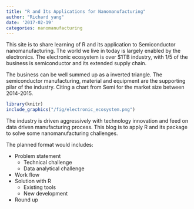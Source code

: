 ```yaml
---
title: "R and Its Applications for Nanomanufacturing"
author: "Richard yang"
date: '2017-02-19'
categories: nanomanufacturing
---
```


This site is to share learning of R and its application to Semiconductor nanomanufacturing. The world we live in today is largely enabled by the electronics. The electronic ecosystem is over $1TB industry, with 1/5 of the business is semiconductor and its extended supply chain. 

The business can be well summed up as a inverted triangle. The semiconductor manufacturing, material and equipment are the supporting pilar of the industry. Citing a chart from Semi for the market size between 2014-2015.

```r
library(knitr)
include_graphics("/fig/electronic_ecosystem.png")
```


The industry is driven aggressively with technology innovation and feed on data driven manufacturing process. This blog is to apply R and its package to solve some nanomanufacturing challenges. 

The planned format would includes:

- Problem statement
    + Technical challenge
    + Data analytical challenge
- Work flow
- Solution with R
    + Existing tools
    + New development
- Round up

